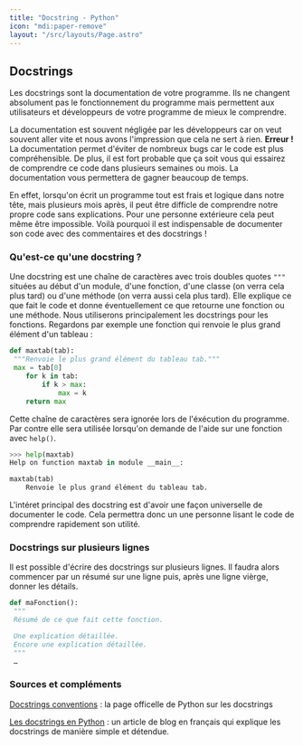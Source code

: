 ```yaml
---
title: "Docstring - Python"
icon: "mdi:paper-remove"
layout: "/src/layouts/Page.astro"
---
```


## Docstrings

Les docstrings sont la documentation de votre programme. Ils ne changent
absolument pas le fonctionnement du programme mais permettent aux utilisateurs
et développeurs de votre programme de mieux le comprendre.

La documentation est souvent négligée par les développeurs car on veut souvent
aller vite et nous avons l'impression que cela ne sert à rien. **Erreur !** La
documentation permet d'éviter de nombreux bugs car le code est plus
compréhensible. De plus, il est fort probable que ça soit vous qui essairez de
comprendre ce code dans plusieurs semaines ou mois. La documentation vous
permettera de gagner beaucoup de temps.

En effet, lorsqu'on écrit un programme tout est frais et logique dans notre
tête, mais plusieurs mois après, il peut être difficle de comprendre notre
propre code sans explications. Pour une personne extérieure cela peut même
être impossible. Voilà pourquoi il est indispensable de documenter son code
avec des commentaires et des docstrings !

### Qu'est-ce qu'une docstring ?

Une docstring est une chaîne de caractères avec trois doubles quotes `"""`
situées au début d'un module, d'une fonction, d'une classe (on verra cela plus
tard) ou d'une méthode (on verra aussi cela plus tard). Elle explique ce que
fait le code et donne éventuellement ce que retourne une fonction ou une
méthode. Nous utiliserons principalement les docstrings pour les fonctions.
Regardons par exemple une fonction qui renvoie le plus grand élément d'un
tableau :

```py
def maxtab(tab):
 """Renvoie le plus grand élément du tableau tab."""
 max = tab[0]
    for k in tab:
        if k > max:
            max = k
    return max
```

Cette chaîne de caractères sera ignorée lors de l'éxécution du programme. Par
contre elle sera utilisée lorsqu'on demande de l'aide sur une fonction avec
`help()`.

```py
>>> help(maxtab)
Help on function maxtab in module __main__:

maxtab(tab)
    Renvoie le plus grand élément du tableau tab.
```

L'intéret principal des docstring est d'avoir une façon universelle de
documenter le code. Cela permettra donc un une personne lisant le code de
comprendre rapidement son utilité.

### Docstrings sur plusieurs lignes

Il est possible d'écrire des docstrings sur plusieurs lignes. Il faudra alors
commencer par un résumé sur une ligne puis, après une ligne vièrge, donner les
détails.

```py
def maFonction():
 """
 Résumé de ce que fait cette fonction.

 Une explication détaillée.
 Encore une explication détaillée.
 """
 …
```

### Sources et compléments

[Docstrings conventions](https://www.python.org/dev/peps/pep-0257/) : la page officelle de Python sur les docstrings

[Les docstrings en Python](http://sametmax.com/les-docstrings/) : un article de blog en français qui explique les docstrings de manière simple et détendue.
